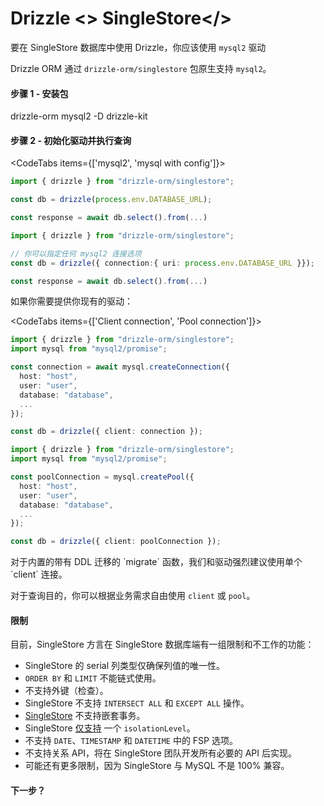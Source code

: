 
# Drizzle <> SingleStore</>

要在 SingleStore 数据库中使用 Drizzle，你应该使用 `mysql2` 驱动

Drizzle ORM 通过 `drizzle-orm/singlestore` 包原生支持 `mysql2`。

#### 步骤 1 - 安装包
<Npm>
drizzle-orm mysql2
-D drizzle-kit
</Npm>

#### 步骤 2 - 初始化驱动并执行查询
<CodeTabs items={['mysql2', 'mysql with config']}>
```typescript copy
import { drizzle } from "drizzle-orm/singlestore";

const db = drizzle(process.env.DATABASE_URL);

const response = await db.select().from(...)
```
```typescript copy
import { drizzle } from "drizzle-orm/singlestore";

// 你可以指定任何 mysql2 连接选项
const db = drizzle({ connection:{ uri: process.env.DATABASE_URL }});

const response = await db.select().from(...)
```
</CodeTabs>

如果你需要提供你现有的驱动：

<CodeTabs items={['Client connection', 'Pool connection']}>
  ```typescript copy
  import { drizzle } from "drizzle-orm/singlestore";
  import mysql from "mysql2/promise";

  const connection = await mysql.createConnection({
    host: "host",
    user: "user",
    database: "database",
    ...
  });

  const db = drizzle({ client: connection });
  ```
  ```typescript copy
  import { drizzle } from "drizzle-orm/singlestore";
  import mysql from "mysql2/promise";

  const poolConnection = mysql.createPool({
    host: "host",
    user: "user",
    database: "database",
    ...
  });

  const db = drizzle({ client: poolConnection });
  ```
</CodeTabs>

<Callout type="warning" emoji="⚙️">
  对于内置的带有 DDL 迁移的 `migrate` 函数，我们和驱动强烈建议使用单个 `client` 连接。

  对于查询目的，你可以根据业务需求自由使用 `client` 或 `pool`。
</Callout>

#### 限制

目前，SingleStore 方言在 SingleStore 数据库端有一组限制和不工作的功能：

- SingleStore 的 serial 列类型仅确保列值的唯一性。
- `ORDER BY` 和 `LIMIT` 不能链式使用。
- 不支持外键（检查）。
- SingleStore 不支持 `INTERSECT ALL` 和 `EXCEPT ALL` 操作。
- [SingleStore](https://docs.singlestore.com/cloud/reference/sql-reference/procedural-sql-reference/transactions-in-stored-procedures/) 不支持嵌套事务。
- SingleStore [仅支持](https://docs.singlestore.com/cloud/getting-started-with-singlestore-helios/about-singlestore-helios/singlestore-helios-faqs/durability/) 一个 `isolationLevel`。
- 不支持 `DATE`、`TIMESTAMP` 和 `DATETIME` 中的 FSP 选项。
- 不支持关系 API，将在 SingleStore 团队开发所有必要的 API 后实现。
- 可能还有更多限制，因为 SingleStore 与 MySQL 不是 100% 兼容。

#### 下一步？

<WhatsNextPostgres/>
